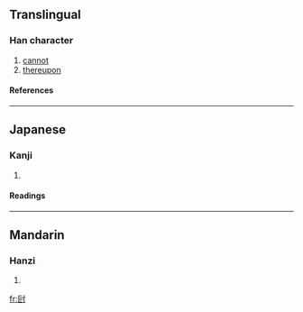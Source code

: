 ==Translingual==
===Han character===
{{Han char|rn=41|rad=寸|as=05|sn=8|four=|canj=尸口木戈 (SRDI)}}
# [[cannot]]
# [[thereupon]]
====References====
{{Han ref|kx=0294.050|dkj=07422|dj=0581.190|hdz=10504.080|uh=5C00|ud=23552}}
----
==Japanese==
===Kanji===
{{ja-kanji|grade=|rs=寸05}}
# {{defn|Japanese}} 
====Readings====
{{ja-readings|on=[[は]] (ha)|kun=[[できぬ]] (dekinu)}}
----
==Mandarin==
===Hanzi===
{{cmn-hanzi|pin=[[pǒ]] (po3)|wg=p'o<sup>3</sup>}}
# {{defn|Mandarin}}

[[fr:尀]]